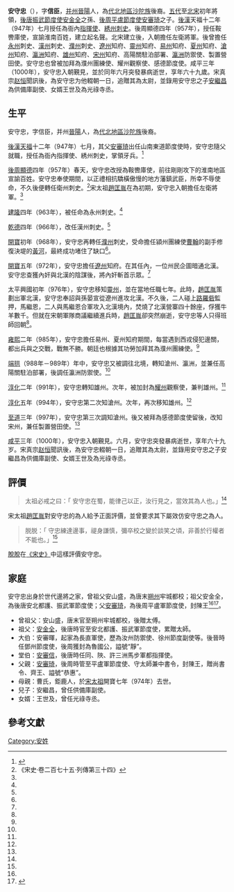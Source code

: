 '''安守忠'''（{{Bd|932年|3=1000年}}），字'''信臣'''，[[并州|并州]][[太原市|晉陽]]人，為[[代北地区|代北地區]][[沙陀部|沙陀族]]後裔。[[五代十国|五代]]至[[北宋|北宋]]初年將領，[[后唐|後唐]][[振武节度使|振武節度使]][[安金全|安金全]]之孫、[[後周|後周]][[平盧節度使|平盧節度使]][[安审琦|安審琦]]之子。[[後漢|後漢]]天福十二年（947年）七月授任為衙內[[指揮使|指揮使]]、[[绣州|綉州]][[刺史|刺史]]。後周顯德四年（957年），授任鞍轡庫使，宣諭淮南百姓，建立起名聲。北宋建立後，入朝擔任左衛將軍。後曾擔任[[永州|永州]]刺史、[[漢州|漢州]]刺史、[[濮州|濮州]]刺史、[[遼州|遼州]]知府、[[靈州|靈州]]知府、[[易州|易州]]知府、[[夏州|夏州]]知府、[[滄州|滄州]]知府、[[瀛洲|瀛洲]]知府、[[雄州|雄州]]知府、[[宋州|宋州]]知府、高陽關駐泊部署、[[瀛洲|瀛洲]]防禦使、製置營田使。安守忠也曾被加拜為濮州團練使、耀州觀察使、感德節度使。咸平三年（1000年），安守忠入朝覲見，並於同年六月突發暴病逝世，享年六十九歲。宋真宗[[宋真宗|赵恒]]聞訊後，為安守忠为他輟朝一日，追贈其為太尉，並錄用安守忠之子[[安繼昌|安繼昌]]為供備庫副使、女婿王世及為光祿寺丞。

== 生平 ==
安守忠，字信臣，并州[[晉陽|晉陽]]人，為[[代北地区|代北地區]][[沙陀部|沙陀族]]後裔。

[[後漢|後漢]][[天福_(后晋)|天福]]十二年（947年）七月，其父[[安审琦|安審琦]]出任山南東道節度使時，安守忠隨父就職，授任為衙內指揮使、綉州刺史，掌領牙兵。<ref>{{Cite book|title=《宋史·安守忠傳》|last=|first=《宋史·安守忠傳》|publisher=|year=|isbn=|location=|pages=}}</ref>

[[後周|後周]][[顯德|顯德]]四年（957年）春天，安守忠改授為鞍轡庫使，前往剛剛攻下的淮南地區宣諭百姓。安守忠奉使期間，以正禮相抗驕橫傲慢的地方藩鎮武臣，所幸不辱使命，不久後便轉任衛州刺史。<ref name=":0">《宋史·卷二百七十五·列傳第三十四》</ref>宋太祖[[赵匡胤|趙匡胤]]在為初期，安守忠入朝擔任左衛將軍。<ref name=":0" />

[[建隆|建隆]]四年（963年），被任命為永州刺史。<ref name=":0" />

[[乾德_(北宋)|乾德]]四年（966年），改任漢州刺史。<ref name=":0" />

[[開寶|開寶]]初年（968年），安守忠再轉任[[濮州|濮州]]刺史，受命擔任潁州團練使[[曹翰|曹翰]]的副手修復決堤的[[黃河|黃河]]，最終成功堵住了缺口<ref name=":0" />。

[[開寶|開寶]]五年（972年），安守忠擔任[[遼州|遼州]]知府。在其任內，一位州民企圖暗通北漢。安守忠查獲內奸與北漢的陰謀後，將內奸斬首示眾。<ref name=":0" />

太平興國初年（976年），安守忠移知[[靈州|靈州]]，並在當地任職七年。此時，[[趙匡胤|趙匡胤]]策劃出軍北漢，安守忠奉詔與孫晏宣從遼州進攻北漢。不久後，二人碰上[[路罗镇|路羅砦]]監押，馬繼恩，二人與馬繼恩合軍攻入北漢境內，焚燒了北漢營寨四十餘座，俘獲牛羊數千。但就在宋朝軍隊商議繼續進兵時，[[趙匡胤|趙匡胤]]卻突然崩逝，安守忠等人只得班師回朝<ref name=":0" />。

[[雍熙|雍熙]]二年（985年），安守忠擔任易州、夏州知府期間，每當遇到西戎侵犯邊關，都出兵與之交戰，戰無不勝。朝廷也根據其功勞加拜其為濮州團練使。<ref name=":0" />

[[端拱|端拱]]（988年－989年）年中，安守忠又被調往北境，轉知滄州、瀛洲，並兼任高陽關駐泊部署，後調任瀛洲防禦使。<ref name=":0" />

[[淳化_(年號)|淳化]]二年（991年），安守忠轉知雄州。次年，被加封為[[耀州|耀州]]觀察使，兼判雄州。<ref name=":0" />

[[淳化_(年號)|淳化]]五年（994年），安守忠第二次知滄州。次年，再次移知雄州。<ref name=":0" />

[[至道|至道]]三年（997年），安守忠第三次調知滄州。後又被拜為感德節度使留後，改知宋州，兼任製置營田使。<ref name=":0" />

[[咸平|咸平]]三年（1000年），安守忠入朝覲見。六月，安守忠突發暴病逝世，享年六十九岁。宋真宗[[宋真宗|赵恒]]聞訊後，為安守忠輟朝一日，追贈其為太尉，並錄用安守忠之子安繼昌為供備庫副使、女婿王世及為光祿寺丞。

== 評價 ==
<blockquote>太祖必戒之曰：「 安守忠在蜀，能律己以正，汝行見之，當效其為人也。」<ref name=":0" /></blockquote>宋太祖[[赵匡胤|趙匡胤]]對安守忠的為人給予正面評價，並曾要求其下屬效仿安守忠之為人。<blockquote>脱脱：「 守忠練達邊事，禔身謙慎，彌卒校之變於談笑之頃，非善於行權者不能也。」<ref name=":0" /></blockquote>[[脱脱|脫脫]]在[[宋史|《宋史》]]中這樣評價安守忠。

== 家庭 ==
安守忠出身於世代邊將之家，曾祖父安山盛，為唐末[[朔州|朔州]]牢城都校；祖父安金全，為後唐安北都護、振武軍節度使；父[[安审琦|安審琦]]，為後周平盧軍節度使，封陳王<ref name=":0" /><ref>{{Cite book|title=《舊五代史·卷一百二十三·（周書）列傳三》|last=|first=《舊五代史·卷一百二十三·（周書）列傳三》|publisher=|year=|isbn=|location=|pages=}}</ref>。

* 曾祖父：安山盛，唐末官至朔州牢城都校，後贈太傅。
* 祖父：[[安金全|安金全]]，後唐時官至安北都護、振武軍節度使，累贈太師。
* 大伯：安審暉，起家為長直軍使，歷為汝州防禦使、徐州節度副使等。後晉時任鄧州節度使，後周獲封為魯國公，謚號“靜”。
* 堂伯：[[安审信|安審信]]，後唐時任同、陜、許三洲馬步軍都指揮使。
* 父親：[[安审琦|安審琦]]，後周時管至平盧軍節度使、守太師兼中書令，封陳王，贈尚書令、齊王、謚號“恭惠”。
* 母親：曹氏，鉅鹿人，於[[宋太祖|宋太祖]]開寶七年（974年）去世。
* 兒子：安繼昌，曾任供備庫副使。
* 女婿：王世及，曾任光祿寺丞。

== 參考文獻 ==

[[Category:安姓|Category:安姓]]